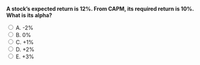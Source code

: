 ::: {.question-block}

<form onsubmit="event.preventDefault(); checkAnswer('module5_mcq_q52')" data-correct-answer="D">
<strong style="display: block;">A stock’s expected return is 12%. From CAPM, its required return is 10%. What is its alpha?</strong>

<label><input type="radio" name="module5_mcq_q52" value="A"> A. -2%</label><br>
<label><input type="radio" name="module5_mcq_q52" value="B"> B. 0%</label><br>
<label><input type="radio" name="module5_mcq_q52" value="C"> C. +1%</label><br>
<label><input type="radio" name="module5_mcq_q52" value="D"> D. +2%</label><br>
<label><input type="radio" name="module5_mcq_q52" value="E"> E. +3%</label><br>
</form>

<div id="feedback-module5_mcq_q52" class="feedback" data-status="" style="display:none;">
✅ Correct: D. Alpha = Expected return − Required return = 12% − 10% = +2%.
</div>

:::
